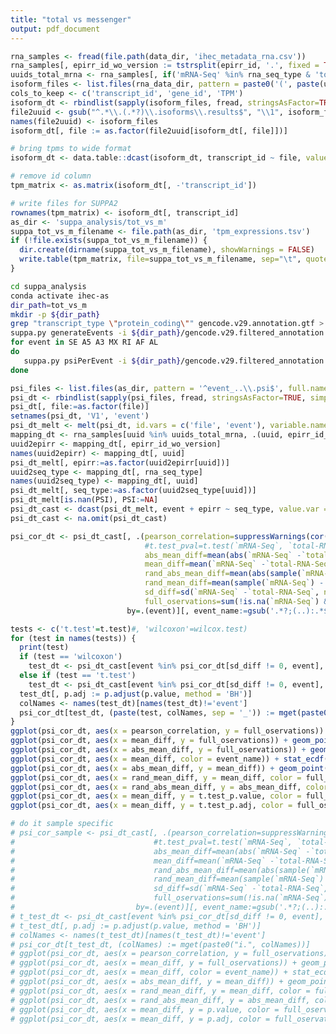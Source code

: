 ```yaml
---
title: "total vs messenger"
output: pdf_document
---
```


```r
rna_samples <- fread(file.path(data_dir, 'ihec_metadata_rna.csv'))
rna_samples[, epirr_id_wo_version := tstrsplit(epirr_id, '.', fixed = TRUE)[1]]
uuids_total_mrna <- rna_samples[, if('mRNA-Seq' %in% rna_seq_type & 'total-RNA-Seq' %in% rna_seq_type).SD[rna_seq_type %in% c('total-RNA-Seq', 'mRNA-Seq'), .(uuid=uuid)], by=epirr_id_wo_version][, uuid]
isoform_files <- list.files(rna_data_dir, pattern = paste0('(', paste(uuids_total_mrna, collapse = '|'), ')\\.isoforms\\.results$'), full.names = TRUE)
cols_to_keep <- c('transcript_id', 'gene_id', 'TPM')
isoform_dt <- rbindlist(sapply(isoform_files, fread, stringsAsFactor=TRUE, simplify = FALSE, select = cols_to_keep), idcol = 'file')
file2uuid <- gsub("^.*\\.(.*?)\\.isoforms\\.results$", "\\1", isoform_files)
names(file2uuid) <- isoform_files
isoform_dt[, file := as.factor(file2uuid[isoform_dt[, file]])]

# bring tpms to wide format
isoform_dt <- data.table::dcast(isoform_dt, transcript_id ~ file, value.var = 'TPM')

# remove id column
tpm_matrix <- as.matrix(isoform_dt[, -'transcript_id'])

# write files for SUPPA2
rownames(tpm_matrix) <- isoform_dt[, transcript_id]
as_dir <- 'suppa_analysis/tot_vs_m'
suppa_tot_vs_m_filename <- file.path(as_dir, 'tpm_expressions.tsv')
if (!file.exists(suppa_tot_vs_m_filename)) {
  dir.create(dirname(suppa_tot_vs_m_filename), showWarnings = FALSE)
  write.table(tpm_matrix, file=suppa_tot_vs_m_filename, sep="\t", quote = FALSE)
}
```

```bash
cd suppa_analysis
conda activate ihec-as
dir_path=tot_vs_m
mkdir -p ${dir_path}
grep "transcript_type \"protein_coding\"" gencode.v29.annotation.gtf > ${dir_path}/gencode.v29.filtered_annotation.gtf
suppa.py generateEvents -i ${dir_path}/gencode.v29.filtered_annotation.gtf -o ${dir_path}/gencode.v29.filtered_annotation.events -f ioe -e SE SS MX RI FL --pool-genes
for event in SE A5 A3 MX RI AF AL
do 
   suppa.py psiPerEvent -i ${dir_path}/gencode.v29.filtered_annotation.events_${event}_strict.ioe -e ${dir_path}/tpm_expressions.tsv -o ${dir_path}/event_${event} -m INFO -f 1
done
``` 

```r
psi_files <- list.files(as_dir, pattern = '^event_..\\.psi$', full.names = TRUE)
psi_dt <- rbindlist(sapply(psi_files, fread, stringsAsFactor=TRUE, simplify = FALSE), idcol = 'file')
psi_dt[, file:=as.factor(file)]
setnames(psi_dt, 'V1', 'event')
psi_dt_melt <- melt(psi_dt, id.vars = c('file', 'event'), variable.name = 'uuid', value.name = 'PSI')
mapping_dt <- rna_samples[uuid %in% uuids_total_mrna, .(uuid, epirr_id_wo_version, rna_seq_type)]
uuid2epirr <- mapping_dt[, epirr_id_wo_version]
names(uuid2epirr) <- mapping_dt[, uuid]
psi_dt_melt[, epirr:=as.factor(uuid2epirr[uuid])]
uuid2seq_type <- mapping_dt[, rna_seq_type]
names(uuid2seq_type) <- mapping_dt[, uuid]
psi_dt_melt[, seq_type:=as.factor(uuid2seq_type[uuid])]
psi_dt_melt[is.nan(PSI), PSI:=NA]
psi_dt_cast <- dcast(psi_dt_melt, event + epirr ~ seq_type, value.var = 'PSI')
psi_dt_cast <- na.omit(psi_dt_cast)
```


```r
psi_cor_dt <- psi_dt_cast[, .(pearson_correlation=suppressWarnings(cor(`mRNA-Seq`, `total-RNA-Seq`, use = 'pairwise.complete.obs')), 
                              #t.test_pval=t.test(`mRNA-Seq`, `total-RNA-Seq`, paired=TRUE)$p.value, 
                              abs_mean_diff=mean(abs(`mRNA-Seq` -`total-RNA-Seq`), na.rm=TRUE),
                              mean_diff=mean(`mRNA-Seq` -`total-RNA-Seq`, na.rm=TRUE),
                              rand_abs_mean_diff=mean(abs(sample(`mRNA-Seq`) - sample(`total-RNA-Seq`)), na.rm=TRUE),
                              rand_mean_diff=mean(sample(`mRNA-Seq`) - sample(`total-RNA-Seq`), na.rm=TRUE),
                              sd_diff=sd(`mRNA-Seq` -`total-RNA-Seq`, na.rm=TRUE),
                              full_oservations=sum(!is.na(`mRNA-Seq`) & !is.na(`total-RNA-Seq`))), 
                          by=.(event)][, event_name:=gsub('.*?;(..):.*$', '\\1', event)]

tests <- c('t.test'=t.test)#, 'wilcoxon'=wilcox.test)
for (test in names(tests)) {
  print(test)
  if (test == 'wilcoxon')
    test_dt <- psi_dt_cast[event %in% psi_cor_dt[sd_diff != 0, event], suppressWarnings(tests[[test]](`mRNA-Seq`, `total-RNA-Seq`, paired=TRUE))[c(1, 3)], by=event]
  else if (test == 't.test')
    test_dt <- psi_dt_cast[event %in% psi_cor_dt[sd_diff != 0, event], tests[[test]](`mRNA-Seq`, `total-RNA-Seq`, paired=TRUE), by=event]
  test_dt[, p.adj := p.adjust(p.value, method = 'BH')]
  colNames <- names(test_dt)[names(test_dt)!='event']
  psi_cor_dt[test_dt, (paste(test, colNames, sep = '_')) := mget(paste0("i.", colNames))]
}
ggplot(psi_cor_dt, aes(x = pearson_correlation, y = full_oservations)) + geom_point(size = .5) + facet_wrap(~event_name) + labs(title='correlation between PSI values from mRNA-Seq and total-RNA-Seq on 76 pairs')
ggplot(psi_cor_dt, aes(x = mean_diff, y = full_oservations)) + geom_point(size = .5) + facet_wrap(~event_name) + labs(title='per event mean diff between PSI values from mRNA-Seq and total-RNA-Seq on 76 pairs')
ggplot(psi_cor_dt, aes(x = abs_mean_diff, y = full_oservations)) + geom_point(size = .5) + facet_wrap(~event_name) + labs(title='per event mean absolute diff between PSI values from mRNA-Seq and total-RNA-Seq on 76 pairs')
ggplot(psi_cor_dt, aes(x = mean_diff, color = event_name)) + stat_ecdf() + labs(title='per event ecdf of mean diff between PSI values from mRNA-Seq and total-RNA-Seq on 76 pairs')
ggplot(psi_cor_dt, aes(x = abs_mean_diff, y = mean_diff)) + geom_point(size = .5) + facet_wrap(~event_name) + labs(title='per event mean diff vs. abs mean diff between PSI values from mRNA-Seq and total-RNA-Seq on 76 pairs')
ggplot(psi_cor_dt, aes(x = rand_mean_diff, y = mean_diff, color = full_oservations)) + geom_point(size = .5) + facet_wrap(~event_name) + labs(title='per event mean diff vs. shuffled mean diff between PSI values from mRNA-Seq and total-RNA-Seq on 76 pairs')
ggplot(psi_cor_dt, aes(x = rand_abs_mean_diff, y = abs_mean_diff, color = full_oservations)) + geom_point(size = .5) + facet_wrap(~event_name) + labs(title='per event abs mean diff vs. shuffled abs mean diff between PSI values from mRNA-Seq and total-RNA-Seq on 76 pairs')
ggplot(psi_cor_dt, aes(x = mean_diff, y = t.test_p.value, color = full_oservations)) + geom_point(size = .5) + facet_wrap(~event_name) + labs(title='per event mean diff vs. p.value from t-test between PSI values from mRNA-Seq and total-RNA-Seq on 76 pairs')
ggplot(psi_cor_dt, aes(x = mean_diff, y = t.test_p.adj, color = full_oservations)) + geom_point(size = .5) + facet_wrap(~event_name) + labs(title='per event mean diff vs. adjusted p.value from t-test between PSI values from mRNA-Seq and total-RNA-Seq on 76 pairs')
```

```r
# do it sample specific
# psi_cor_sample <- psi_dt_cast[, .(pearson_correlation=suppressWarnings(cor(`mRNA-Seq`, `total-RNA-Seq`, use = 'pairwise.complete.obs')), 
#                               #t.test_pval=t.test(`mRNA-Seq`, `total-RNA-Seq`, paired=TRUE)$p.value, 
#                               abs_mean_diff=mean(abs(`mRNA-Seq` -`total-RNA-Seq`), na.rm=TRUE),
#                               mean_diff=mean(`mRNA-Seq` -`total-RNA-Seq`, na.rm=TRUE),
#                               rand_abs_mean_diff=mean(abs(sample(`mRNA-Seq`) - sample(`total-RNA-Seq`)), na.rm=TRUE),
#                               rand_mean_diff=mean(sample(`mRNA-Seq`) - sample(`total-RNA-Seq`), na.rm=TRUE),
#                               sd_diff=sd(`mRNA-Seq` -`total-RNA-Seq`, na.rm=TRUE),
#                               full_oservations=sum(!is.na(`mRNA-Seq`) & !is.na(`total-RNA-Seq`))), 
#                           by=.(event)][, event_name:=gsub('.*?;(..):.*$', '\\1', event)]
# t_test_dt <- psi_dt_cast[event %in% psi_cor_dt[sd_diff != 0, event], t.test(`mRNA-Seq`, `total-RNA-Seq`, paired=TRUE), by= event]
# t_test_dt[, p.adj := p.adjust(p.value, method = 'BH')]
# colNames <- names(t_test_dt)[names(t_test_dt)!='event']
# psi_cor_dt[t_test_dt, (colNames) := mget(paste0("i.", colNames))]
# ggplot(psi_cor_dt, aes(x = pearson_correlation, y = full_oservations)) + geom_point(size = .5) + facet_wrap(~event_name) + labs(title='correlation between PSI values from mRNA-Seq and total-RNA-Seq on 76 pairs')
# ggplot(psi_cor_dt, aes(x = mean_diff, y = full_oservations)) + geom_point(size = .5) + facet_wrap(~event_name) + labs(title='per event mean diff between PSI values from mRNA-Seq and total-RNA-Seq on 76 pairs')
# ggplot(psi_cor_dt, aes(x = mean_diff, color = event_name)) + stat_ecdf() + labs(title='per event ecdf of mean diff between PSI values from mRNA-Seq and total-RNA-Seq on 76 pairs')
# ggplot(psi_cor_dt, aes(x = abs_mean_diff, y = mean_diff)) + geom_point(size = .5) + facet_wrap(~event_name) + labs(title='per event mean diff vs. abs mean diff between PSI values from mRNA-Seq and total-RNA-Seq on 76 pairs')
# ggplot(psi_cor_dt, aes(x = rand_mean_diff, y = mean_diff, color = full_oservations)) + geom_point(size = .5) + facet_wrap(~event_name) + labs(title='per event mean diff vs. shuffled mean diff between PSI values from mRNA-Seq and total-RNA-Seq on 76 pairs')
# ggplot(psi_cor_dt, aes(x = rand_abs_mean_diff, y = abs_mean_diff, color = full_oservations)) + geom_point(size = .5) + facet_wrap(~event_name) + labs(title='per event abs mean diff vs. shuffled abs mean diff between PSI values from mRNA-Seq and total-RNA-Seq on 76 pairs')
# ggplot(psi_cor_dt, aes(x = mean_diff, y = p.value, color = full_oservations)) + geom_point(size = .5) + facet_wrap(~event_name) + labs(title='per event mean diff vs. p.value from t-test between PSI values from mRNA-Seq and total-RNA-Seq on 76 pairs')
# ggplot(psi_cor_dt, aes(x = mean_diff, y = p.adj, color = full_oservations)) + geom_point(size = .5) + facet_wrap(~event_name) + labs(title='per event mean diff vs. adjusted p.value from t-test between PSI values from mRNA-Seq and total-RNA-Seq on 76 pairs')
```

